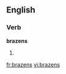 ==English==

===Verb===
'''brazens'''

# {{third-person singular of|[[brazen]]}}

[[fr:brazens]]
[[vi:brazens]]